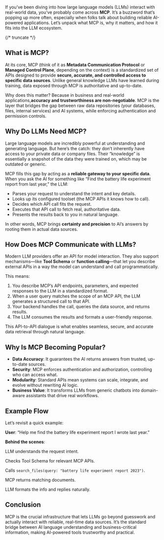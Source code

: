 If you’ve been diving into how large language models (LLMs) interact with real-world data, you’ve probably come across **MCP**. It’s a buzzword that’s popping up more often, especially when folks talk about building reliable AI-powered applications. Let’s unpack what MCP is, why it matters, and how it fits into the LLM ecosystem.

{/* truncate */}

## What is MCP?
At its core, MCP (think of it as **Metadata Communication Protocol** or **Managed Control Plane**, depending on the context) is a standardized set of APIs designed to provide **secure, accurate, and controlled access to specific data sources**. Unlike general knowledge LLMs have learned during training, data exposed through MCP is authoritative and up-to-date.

Why does this matter? Because in business and real-world applications,**accuracy and trustworthiness are non-negotiable**. MCP is the layer that bridges the gap between raw data repositories (your databases, files, internal services) and AI systems, while enforcing authentication and permission controls.

## Why Do LLMs Need MCP?
Large language models are incredibly powerful at understanding and generating language. But here’s the catch: they don’t inherently have access to your private data or company files. Their “knowledge” is essentially a snapshot of the data they were trained on, which may be outdated or generic.

MCP fills this gap by acting as a **reliable gateway to your specific data**. When you ask the AI for something like “Find the battery life experiment report from last year,” the LLM:
- Parses your request to understand the intent and key details.
- Looks up its configured toolset (the MCP APIs it knows how to call).
- Decides which API call fits the request.
- Executes that API call to fetch real, authoritative data.
- Presents the results back to you in natural language.

In other words, MCP brings **certainty and precision** to AI’s answers by rooting them in actual data sources.

## How Does MCP Communicate with LLMs?
Modern LLM providers offer an API for model interaction. They also support mechanisms—like **Tool Schema** or **function calling**—that let you describe external APIs in a way the model can understand and call programmatically.

This means:
1. You describe MCP’s API endpoints, parameters, and expected responses to the LLM in a standardized format.
2. When a user query matches the scope of an MCP API, the LLM generates a structured call to that API.
3. Your backend handles the call, queries the data source, and returns results.
4. The LLM consumes the results and formats a user-friendly response.

This API-to-API dialogue is what enables seamless, secure, and accurate data retrieval through natural language.

## Why Is MCP Becoming Popular?
- **Data Accuracy**: It guarantees the AI returns answers from trusted, up-to-date sources.
- **Security**: MCP enforces authentication and authorization, controlling who can access what.
- **Modularity**: Standard APIs mean systems can scale, integrate, and evolve without rewriting AI logic.
- **Business Value**: It transforms LLMs from generic chatbots into domain-aware assistants that drive real workflows.

## Example Flow
Let’s revisit a quick example:

**User**: “Help me find the battery life experiment report I wrote last year.”

**Behind the scenes**:

LLM understands the request intent.

Checks Tool Schema for relevant MCP APIs.

Calls ```search_files(query: "battery life experiment report 2023")```.

MCP returns matching documents.

LLM formats the info and replies naturally.

## Conclusion
MCP is the crucial infrastructure that lets LLMs go beyond guesswork and actually interact with reliable, real-time data sources. It’s the standard bridge between AI language understanding and business-critical information, making AI-powered tools trustworthy and practical.